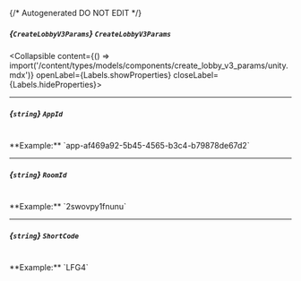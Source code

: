 {/* Autogenerated DO NOT EDIT  */}

##### *{`CreateLobbyV3Params`}* `CreateLobbyV3Params`
<Collapsible content={() => import('/content/types/models/components/create_lobby_v3_params/unity.mdx')} openLabel={Labels.showProperties} closeLabel={Labels.hideProperties}>
</Collapsible>

---
##### *{`string`}* `AppId`
<br/>
**Example:** `app-af469a92-5b45-4565-b3c4-b79878de67d2`

---
##### *{`string`}* `RoomId`
<br/>
**Example:** `2swovpy1fnunu`

---
##### *{`string`}* `ShortCode`
<br/>
**Example:** `LFG4`



